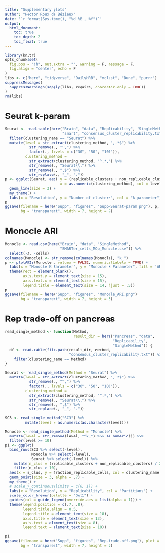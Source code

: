 ```yaml
---
title: "Supplementary plots"
author: "Hector Roux de Bézieux"
date: '`r format(Sys.time(), "%d %B , %Y")`'
output:
  html_document:
    toc: true
    toc_depth: 2
    toc_float: true
---
```


```r
library(knitr)
opts_chunk$set(
  fig.pos = "!h", out.extra = "", warning = F, message = F,
  fig.align = "center", echo = F
)
libs <- c("here", "tidyverse", "DailyHRB", "mclust", "Dune", "purrr")
suppressMessages(
  suppressWarnings(sapply(libs, require, character.only = TRUE))
)
rm(libs)
```

# Seurat k-param

```r
Seurat <- read.table(here("Brain", "data", "Replicability", "SingleMethod",
                          "smart", "consensus_cluster_replicability.txt")) %>% 
  filter(clustering_name == "Seurat") %>%
  mutate(level = str_extract(clustering_method, ",.*$") %>%
           str_remove(., "^,") %>%
           factor(., levels = c("30", "50", "100")),
         clustering_method = 
           str_extract(clustering_method, "^.*,") %>%
           str_remove(., "Seurat\\.") %>%
           str_remove(., ",$") %>%
           str_replace(., "_", "."))
p <- ggplot(Seurat, aes( y = (replicable_clusters + non_replicable_clusters) / 2,
                         x = as.numeric(clustering_method), col = level)) +
  geom_line(size = 3) +
  my_theme() +
  labs(x = "Resolution", y = "Number of clusters", col = "k parameter")
p
ggsave(filename = here("Supp", "figures", "Supp-Seurat-param.png"), p,
       bg = "transparent", width = 7, height = 7)
```

# Monocle ARI

```r
Monocle <- read.csv(here("Brain", "data", "SingleMethod",
                         "SMARTer_cells_MOp_Monocle.csv")) %>%
  select(-X, -cells)
colnames(Monocle) <- str_remove(colnames(Monocle), "k_")
p <- plotARIs(Monocle , values = FALSE, numericalLabels = TRUE) +
  labs(x = "Monocle K Parameter", y = "Monocle K Parameter", fill = 'ARI') +
  theme(rect = element_blank(),
        axis.text.y = element_text(size = 15),
        axis.text.x = element_text(size = 15),
        legend.title = element_text(size = 14, hjust = .5))
p
ggsave(filename = here("Supp", "figures", "Monocle_ARI.png"),
       bg = "transparent", width = 7, height = 5)
```

# Rep trade-off on pancreas

```r
read_single_method <- function(Method,
                               result_dir = here("Pancreas", "data",
                                                 "Replicability", 
                                                 "SingleMethod")) {
  df <- read.table(file.path(result_dir, Method, 
                             "consensus_cluster_replicability.txt")) %>%
    filter(clustering_name == Method)
}

Seurat <- read_single_method(Method = "Seurat") %>% 
  mutate(level = str_extract(clustering_method, ",.*$") %>%
           str_remove(., "^,") %>%
           factor(., levels = c("30", "50", "100")),
         clustering_method = 
           str_extract(clustering_method, "^.*,") %>%
           str_remove(., "Seurat\\.") %>%
           str_remove(., ",$") %>%
           str_replace(., "_", "."))

SC3 <- read_single_method("SC3") %>%
         mutate(level = as.numeric(as.character(level)))

Monocle <- read_single_method(Method = "Monocle") %>% 
  mutate(level = str_remove(level, "^k_") %>% as.numeric()) %>%
  filter(level >= 10)
p1 <- ggplot(
  bind_rows(SC3 %>% select(-level),
            Monocle %>% select(-level),
            Seurat %>% select(-level)) %>%
    mutate(n_clus = (replicable_clusters + non_replicable_clusters) / 2) %>%
    filter(n_clus > 10),
  aes(x = n_clus, y = fraction_replicable_cells, col = clustering_name)) +
  geom_point(size = 3, alpha = .7) +
  my_theme() +
  # scale_y_continuous(limits = c(0, 1)) +
  labs(x = "Resolution", y = "Replicability", col = "Partitions") +
  scale_color_brewer(palette = "Set1") +
  guides(col = guide_legend(override.aes = list(alpha = 1))) +
  theme(legend.position = c(.7, .8),
        legend.title.align = 0.5,
        legend.title = element_text(size = 18),
        axis.title = element_text(size = 13),
        axis.text = element_text(size = 8),
        legend.text = element_text(size = 10))

p1
ggsave(filename = here("Supp", "figures", "Rep-trade-off.png"), plot = p1,
       bg = "transparent", width = 7, height = 7)
```